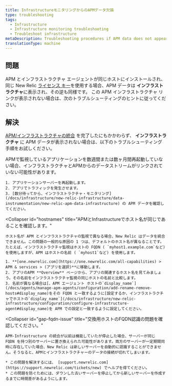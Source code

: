 ```yaml
---
title: InfrastructureモニタリングからのAPMデータ欠損
type: troubleshooting
tags:
  - Infrastructure
  - Infrastructure monitoring troubleshooting
  - Troubleshoot infrastructure
metaDescription: Troubleshooting procedures if APM data does not appear in your infrastructure monitoring UI in New Relic.
translationType: machine
---
```


## 問題

APM とインフラストラクチャ エージェントが同じホストにインストールされ、同じ New Relic [ライセンス キー](/docs/apis/intro-apis/new-relic-api-keys/#license-key)を使用する場合、APM データは **インフラストラクチャ**に表示され、その逆も同様です。 この APM インフラストラクチャ リンクが表示されない場合は、次のトラブルシューティングのヒントに従ってください。

## 解決

[APM/インフラストラクチャの統合](/docs/infrastructure/new-relic-infrastructure/data-instrumentation/new-relic-apm-data-infrastructure) を完了したにもかかわらず、 **インフラストラクチャ** に APM データが表示されない場合は、以下のトラブルシューティング手順をお試しください。

<CollapserGroup>
  <Collapser
    id="restart-app-server"
    title="アプリサーバーを再起動します。"
  >
    APMで監視しているアプリケーションを数週間または数ヶ月間再起動していない場合、インフラストラクチャとAPMからのデータストリームがリンクされていない可能性があります。

    1. アプリケーションサーバーを再起動します。
    2. アプリでトラフィックを発生させます。
    3. [数分待ってから、インフラストラクチャ・モニタリング](/docs/infrastructure/new-relic-infrastructure/data-instrumentation/new-relic-apm-data-infrastructure) の APM データを確認してください。
  </Collapser>

  <Collapser
    id="hostnames"
    title="APMとInfrastructureでホスト名が同じであることを確認します。"
  >
    ホスト名が APM とインフラストラクチャの監視で異なる場合、New Relic はデータを統合できません。この問題の一般的な原因の 1 つは、デフォルトのホスト名が異なることです。たとえば、インフラストラクチャ監視はホストの FQDN ( `myhost1.example.com`など) を使用しますが、APM はホストの名前 ( `myhost1`など) を使用します。

    1. **[one.newrelic.com](https://one.newrelic.com/all-capabilities) > APM & services > (アプリを選択)**に移動します。
    2. アプリのAPM **Overview** ページから、アプリの関連するホスト名を見てみましょう。その名前をインフラストラクチャ監視の同じホストの名前と比較します。
    3. 名前が異なる場合は[、APM エージェント ホストの`display_name`](/docs/agents/manage-apm-agents/configuration/add-rename-remove-hosts#display_name)をその FQDN と一致するように[設定するか、インフラストラクチャでホストの`display_name`](/docs/infrastructure/new-relic-infrastructure/configuration/configure-infrastructure-agent#display_name)を APM での設定と一致するように設定してください。
  </Collapser>

  <Collapser
    id="gap-fqdn-issue"
    title="交換用ホストのFQDN認識の問題を確認してください。"
  >
    APM-Infrastructure の統合が以前は機能していたが停止した場合、サーバーが同じ FQDN を持つ別のサーバーに置き換えられた可能性があります。両方のサーバーが一定期間同時に存在していた場合、New Relic は新しいサーバーを自動的に認識することができません。そうなると、APMとインフラストラクチャーのデータの接続が切れてしまいます。

    * この問題を解決するには、 [support.newrelic.com](https://support.newrelic.com/tickets/new) でヘルプを得てください。
    * この問題を防ぐためには、ダウンした古いサーバーを停止してから新しいサーバーを作成するまでに時間差があるようにします。
  </Collapser>
</CollapserGroup>